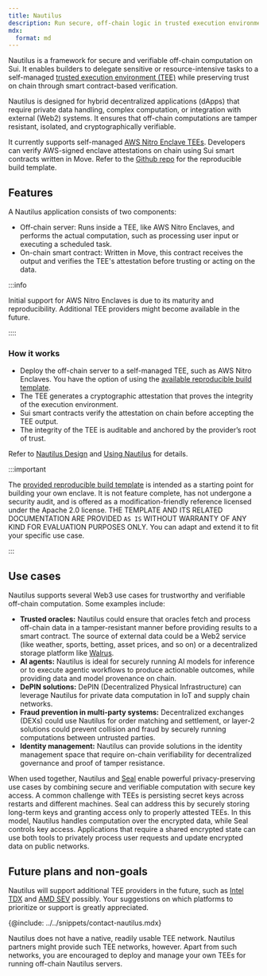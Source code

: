 ```yaml
---
title: Nautilus
description: Run secure, off-chain logic in trusted execution environments (TEEs), and verify it on chain to trigger safe smart contract workflows.
mdx:
  format: md
---
```


Nautilus is a framework for secure and verifiable off-chain computation on Sui. It enables builders to delegate sensitive or resource-intensive tasks to a self-managed [trusted execution environment (TEE)](https://en.wikipedia.org/wiki/Trusted_execution_environment) while preserving trust on chain through smart contract-based verification.

Nautilus is designed for hybrid decentralized applications (dApps) that require private data handling, complex computation, or integration with external (Web2) systems. It ensures that off-chain computations are tamper resistant, isolated, and cryptographically verifiable. 

It currently supports self-managed [AWS Nitro Enclave TEEs](https://aws.amazon.com/ec2/nitro/nitro-enclaves/). Developers can verify AWS-signed enclave attestations on chain using Sui smart contracts written in Move. Refer to the [Github repo](https://github.com/MystenLabs/nautilus) for the reproducible build template.

## Features

A Nautilus application consists of two components:

- Off-chain server: Runs inside a TEE, like AWS Nitro Enclaves, and performs the actual computation, such as processing user input or executing a scheduled task.
- On-chain smart contract: Written in Move, this contract receives the output and verifies the TEE's attestation before trusting or acting on the data.

:::info

Initial support for AWS Nitro Enclaves is due to its maturity and reproducibility. Additional TEE providers might become available in the future.

::::

### How it works

- Deploy the off-chain server to a self-managed TEE, such as AWS Nitro Enclaves. You have the option of using the [available reproducible build template](https://github.com/MystenLabs/nautilus).
- The TEE generates a cryptographic attestation that proves the integrity of the execution environment.
- Sui smart contracts verify the attestation on chain before accepting the TEE output.
- The integrity of the TEE is auditable and anchored by the provider’s root of trust.

Refer to [Nautilus Design](./nautilus/nautilus-design.mdx) and [Using Nautilus](./nautilus/using-nautilus.mdx) for details.

:::important

The [provided reproducible build template](https://github.com/MystenLabs/nautilus) is intended as a starting point for building your own enclave. It is not feature complete, has not undergone a security audit, and is offered as a modification-friendly reference licensed under the Apache 2.0 license. THE TEMPLATE AND ITS RELATED DOCUMENTATION ARE PROVIDED `AS IS` WITHOUT WARRANTY OF ANY KIND FOR EVALUATION PURPOSES ONLY.
You can adapt and extend it to fit your specific use case.

:::

## Use cases

Nautilus supports several Web3 use cases for trustworthy and verifiable off-chain computation. Some examples include:

- **Trusted oracles:** Nautilus could ensure that oracles fetch and process off-chain data in a tamper-resistant manner before providing results to a smart contract. The source of external data could be a Web2 service (like weather, sports, betting, asset prices, and so on) or a decentralized storage platform like [Walrus](https://walrus.xyz).
- **AI agents:** Nautilus is ideal for securely running AI models for inference or to execute agentic workflows to produce actionable outcomes, while providing data and model provenance on chain.
- **DePIN solutions:** DePIN (Decentralized Physical Infrastructure) can leverage Nautilus for private data computation in IoT and supply chain networks.
- **Fraud prevention in multi-party systems:** Decentralized exchanges (DEXs) could use Nautilus for order matching and settlement, or layer-2 solutions could prevent collision and fraud by securely running computations between untrusted parties.
- **Identity management:** Nautilus can provide solutions in the identity management space that require on-chain verifiability for decentralized governance and proof of tamper resistance.

When used together, Nautilus and [Seal](https://github.com/MystenLabs/seal) enable powerful privacy-preserving use cases by combining secure and verifiable computation with secure key access. A common challenge with TEEs is persisting secret keys across restarts and different machines. Seal can address this by securely storing long-term keys and granting access only to properly attested TEEs. In this model, Nautilus handles computation over the encrypted data, while Seal controls key access. Applications that require a shared encrypted state can use both tools to privately process user requests and update encrypted data on public networks.

## Future plans and non-goals

Nautilus will support additional TEE providers in the future, such as [Intel TDX](https://www.intel.com/content/www/us/en/developer/tools/trust-domain-extensions/overview.html) and [AMD SEV](https://www.amd.com/en/developer/sev.html) possibly. Your suggestions on which platforms to prioritize or support is greatly appreciated.

{@include: ../../snippets/contact-nautilus.mdx}

Nautilus does not have a native, readily usable TEE network. Nautilus partners might provide such TEE networks, however. Apart from such networks, you are encouraged to deploy and manage your own TEEs for running off-chain Nautilus servers.
